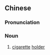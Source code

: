 ==Chinese==
{{zh-forms|s=烟嘴|t2=菸嘴}}

===Pronunciation===
{{zh-pron
|m=yānzuǐ,er=y
|c=jin1 zeoi2
|cat=n
}}

===Noun===
{{zh-noun}}

# [[cigarette]] [[holder]]